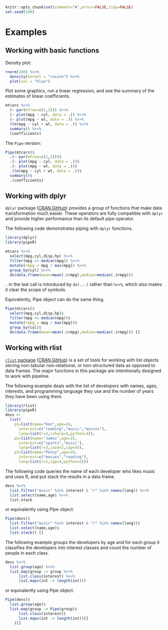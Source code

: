 <!--
%\VignetteEngine{knitr}
%\VignetteIndexEntry{Examples}
-->

```r
knitr::opts_chunk$set(comment="#",error=FALSE,tidy=FALSE)
set.seed(100)
```

# Examples

## Working with basic functions

Density plot:

```r
rnorm(100) %>>%
  density(kernel = "cosine") %>>%
  plot(col = "blue")
```

Plot some graphics, run a linear regression, and see the summary of the estimates of linear coefficients.

```r
mtcars %>>%
  (~ par(mfrow=c(1,2))) %>>%
  (~ plot(mpg ~ cyl, data = .)) %>>%
  (~ plot(mpg ~ wt, data = .)) %>>%
  (lm(mpg ~ cyl + wt, data = .)) %>>%
  summary() %>>%
  (coefficients)
```

The `Pipe` version:

```r
Pipe(mtcars)$
  .(~ par(mfrow=c(1,2)))$
  .(~ plot(mpg ~ cyl, data = .))$
  .(~ plot(mpg ~ wt, data = .))$
  .(lm(mpg ~ cyl + wt, data = .))$
  summary()$
  .(coefficients)
```

## Working with dplyr

`dplyr` package ([CRAN](http://cran.r-project.org/web/packages/dplyr/),[GitHub](https://github.com/hadley/dplyr)) provides a group of functions that make data transformation much easier. These operators are fully compatible with `dplyr` and provide higher performance than its default pipe operator.

The following code demonstrates piping with `dplyr` functions.

```r
library(dplyr)
library(pipeR)

mtcars %>>%
  select(mpg,cyl,disp,hp) %>>%
  filter(mpg <= median(mpg)) %>>%
  mutate(rmpg = mpg / max(mpg)) %>>%
  group_by(cyl) %>>%
  do(data.frame(mean=mean(.$rmpg),median=median(.$rmpg)))
```

`.` in the last call is introduced by `do(...)` rather than `%>>%`, which also makes it clear the scope of symbols.

Equivalently, Pipe object can do the same thing.

```r
Pipe(mtcars)$
  select(mpg,cyl,disp,hp)$
  filter(mpg <= median(mpg))$
  mutate(rmpg = mpg / max(mpg))$
  group_by(cyl)$
  do(data.frame(mean=mean(.$rmpg),median=median(.$rmpg))) []
```


## Working with rlist

[`rlist` package](http://renkun.me/rlist/) ([CRAN](http://cran.r-project.org/web/packages/rlist/),[GitHub](https://github.com/renkun-ken/rlist)) is a set of tools for working with list objects storing non-tabular non-relational, or non-structured data as opposed to data frames. The major functions in this package are intentionally designed to work with pipeline.

The following example deals with the list of developers with names, ages, interests, and programming language they use and the number of years they have been using them.

```r
library(rlist)
library(pipeR)
devs <- 
  list(
    p1=list(name="Ken",age=24,
      interest=c("reading","music","movies"),
      lang=list(r=2,csharp=4,python=3)),
    p2=list(name="James",age=25,
      interest=c("sports","music"),
      lang=list(r=3,java=2,cpp=5)),
    p3=list(name="Penny",age=24,
      interest=c("movies","reading"),
      lang=list(r=1,cpp=4,python=2)))
```

The following code queries the name of each developer who likes music and uses R, and put stack the results in a data frame.

```r
devs %>>% 
  list.filter("music" %in% interest & "r" %in% names(lang)) %>>%
  list.select(name,age) %>>%
  list.stack
```

or equivalently using Pipe object:

```r
Pipe(devs)$
  list.filter("music" %in% interest & "r" %in% names(lang))$
  list.select(name,age)$
  list.stack() []
```


The following example groups the developers by age and for each group it classifies the developers into interest classes and count the number of people in each class.

```r
devs %>>%
  list.group(age) %>>%
  list.map(group -> group %>>%
      list.class(interest) %>>%
      list.mapv(int -> length(int)))
```

or equivalently using Pipe object:

```r
Pipe(devs)$
  list.group(age)$
  list.map(group -> Pipe(group)$
      list.class(interest)$
      list.mapv(int -> length(int))[] 
    )[]
```

